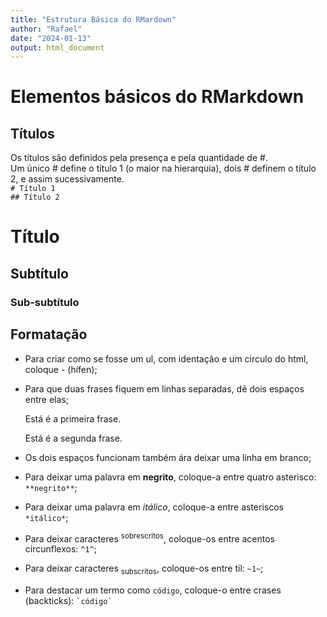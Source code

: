 ```yaml
---
title: "Estrutura Básica do RMardown"
author: "Rafael"
date: "2024-01-13"
output: html_document
---
```


# Elementos básicos do RMarkdown

## Títulos

Os títulos são definidos pela presença e pela quantidade de #.\
Um único \# define o título 1 (o maior na hierarquia), dois \# definem o título 2, e assim sucessivamente.\
`# Título 1`\
`## Título 2`

# Título

## Subtítulo

### Sub-subtítulo

## Formatação

-   Para criar como se fosse um ul, com identação e um circulo do html, coloque - (hífen);

-   Para que duas frases fiquem em linhas separadas, dê dois espaços entre elas;

    Está é a primeira frase.

    Está é a segunda frase.

-   Os dois espaços funcionam também ára deixar uma linha em branco;

-   Para deixar uma palavra em **negrito**, coloque-a entre quatro asterisco: `**negrito**`;

-   Para deixar uma palavra em *itálico*, coloque-a entre asteriscos `*itálico*`;

-   Para deixar caracteres ^sobrescritos^, coloque-os entre acentos circunflexos: `^1^`;

-   Para deixar caracteres ~subscritos~, coloque-os entre til: `~1~`;

-   Para destacar um termo como `código`, coloque-o entre crases (backticks): `` `código` ``
